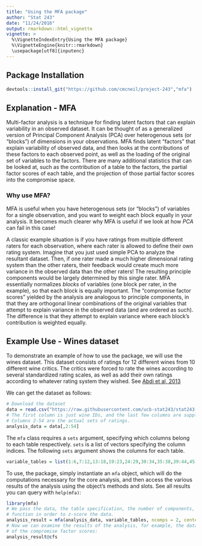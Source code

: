 ```yaml
---
title: "Using the MFA package"
author: "Stat 243"
date: "11/24/2016"
output: rmarkdown::html_vignette
vignette: >
  %\VignetteIndexEntry{Using the MFA package}
  %\VignetteEngine{knitr::rmarkdown}
  \usepackage[utf8]{inputenc}
---
```

## Package Installation
```r
devtools::install_git("https://github.com/cmcneil/project-243","mfa")
```
## Explanation - MFA
Multi-factor analysis is a technique for finding latent factors that can explain variability in an observed dataset. It can be thought of as a generalized version of Principal Component Analysis (PCA) over heterogenous sets (or "blocks") of dimensions in your observations. MFA finds latent "factors" that explain variability of observed data, and then looks at the contributions of these factors to each observed point, as well as the loading of the original set of variables to the factors. There are many additional statistics that can be looked at, such as the contribution of a table to the factors, the partial factor scores of each table, and the projection of those partial factor scores into the compromise space.

### Why use MFA?
MFA is useful when you have heterogenous sets (or "blocks") of variables for a single observation, and you want to weight each block equally in your analysis. It becomes much clearer why MFA is useful if we look at how *PCA* can fail in this case!

A classic example situation is if you have ratings from multiple different raters for each observation, where each rater is allowed to define their own rating system. Imagine that you just used simple PCA to analyze the resultant dataset. Then, if one rater made a much higher dimensional rating system than the other raters, their feedback would create much more variance in the observed data than the other raters! The resulting principle components would be largely determined by this single rater. MFA essentially normalizes *blocks* of variables (one block per rater, in the example), so that each block is equally important. The  "compromise factor scores" yielded by the analysis are analogous to principle components, in that they are orthogonal linear combinations of the original variables that attempt to explain variance in the observed data (and are ordered as such). The difference is that they attempt to explain variance where each block's contribution is weighted equally.

## Example Use - Wines dataset
To demonstrate an example of how to use the package, we will use the wines dataset. This dataset consists of ratings for 12 different wines from 10 different wine critics. The critics were forced to rate the wines according to several standardized rating scales, as well as add their own ratings according to whatever rating system they wished. See [Abdi et al, 2013](https://www.utdallas.edu/~herve/abdi-WiresCS-mfa-2013.pdf)

We can get the dataset as follows:
```r
# Download the dataset
data = read.csv("https://raw.githubusercontent.com/ucb-stat243/stat243-fall-2016/master/problem-sets/final-project/data/wines.csv")
# The first column is just wine IDs, and the last few columns are supplementary physical data.
# Columns 2-54 are the actual sets of ratings.
analysis_data = data[,2:54]
```
The `mfa` class requires a `sets` argument, specifying which columns belong to each table respectively. `sets` is a list of vectors specifying the column indices. The following `sets` argument shows the columns for each table.
```r
variable_tables = list(1:6,7:12,13:18,19:23,24:29,30:34,35:38,39:44,45:49,50:53)
```

To use, the package, simply instantiate an `mfa` object, which will do the computations necessary for the core analysis, and then access the various results of the analysis using the object's methods and slots. See all results you can query with `help(mfa)`:
```r
library(mfa)
# We pass the data, the table specification, the number of components, and arguments to the `scale`
# function in order to z-score the data.
analysis_result = mfa(analysis_data, variable_tables, ncomps = 2, center = TRUE, scale = TRUE)
# Now we can examine the results of the analysis, for example, the dataset in terms
# of the compromise factor scores:
analysis_result@cfs
```

